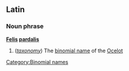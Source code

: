 ==Latin==
===Noun phrase===
'''[[Felis]] [[pardalis]]''' 

#(''[[taxonomy]]'') The [[binomial name]] of the [[Ocelot]]
[[Category:Binomial names]]